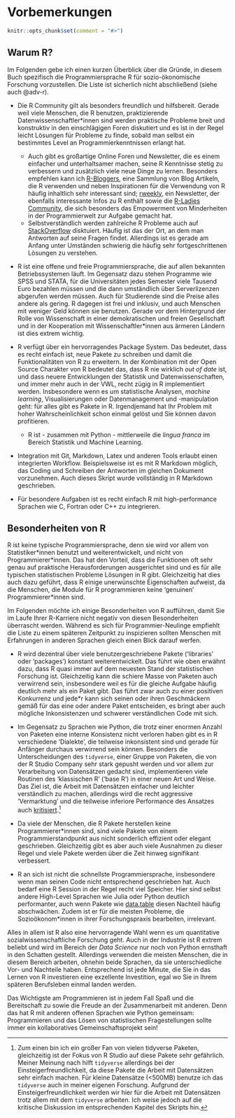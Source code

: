 # Vorbemerkungen {#precons}

```{r include=FALSE}
knitr::opts_chunk$set(comment = "#>")
```

## Warum R?

Im Folgenden gebe ich einen kurzen Überblick über die Gründe, in diesem Buch spezifisch die Programmiersprache R für sozio-ökonomische Forschung vorzustellen. Die Liste ist sicherlich nicht 
abschließend (siehe auch @adv-r).

* Die R Community gilt als besonders freundlich und hilfsbereit. Gerade weil
viele Menschen, die R benutzen, praktizierende Datenwissenschaftler*innen sind
werden praktische Probleme breit und konstruktiv in den einschlägigen Foren 
diskutiert und es ist in der Regel leicht Lösungen für Probleme zu finde, sobald 
man selbst ein bestimmtes Level an Programmierkenntnissen erlangt hat.
    * Auch gibt es großartige Online Foren und Newsletter, die es einem einfacher
    und unterhaltsamer machen, seine R Kenntnisse stetig zu verbessern und 
    zusätzlich viele neue Dinge zu lernen. Besonders empfehlen kann ich
    [R-Bloggers](https://www.r-bloggers.com/), eine Sammlung von Blog Artikeln, 
    die R verwenden und neben Inspirationen für die Verwendung von R häufig 
    inhaltlich sehr interessant sind; [rweekly](https://rweekly.org/), ein
    Newsletter, der ebenfalls interessante Infos zu R enthält sowie die
    [R-Ladies Community](https://rladies.org/), die sich besonders das 
    Empowerment von Minderheiten in der Programmierwelt zur Aufgabe gemacht hat.
    * Selbstverständlich werden zahlreiche R Probleme auch auf 
    [StackOverflow](https://stackoverflow.com/tags/r/info) disktuiert. 
    Häufig ist das der Ort, an dem man Antworten auf seine Fragen findet.
    Allerdings ist es gerade am Anfang unter Umständen schwierig die häufig sehr 
    fortgeschrittenen Lösungen zu verstehen.

* R ist eine offene und freie Programmiersprache, die auf allen bekannten 
  Betriebssystemen läuft.
  Im Gegensatz dazu stehen Programme wie SPSS und STATA, für die Universitäten jedes 
  Semester viele Tausend Euro bezahlen müssen und die dann umständlich über 
  Serverlizenzen abgerufen werden müssen.
  Auch für Studierende sind die Preise alles andere als gering. 
  R dagegen ist frei und inklusiv, und auch Menschen mit weniger Geld können 
  sie benutzen. 
  Gerade vor dem Hintergrund der Rolle von Wissenschaft in einer demokratischen
  und freien Gesellschaft und in der Kooperation mit Wissenschaftler*innen aus 
  ärmeren Ländern ist dies extrem wichtig.

* R verfügt über ein hervorragendes Package System. Das bedeutet, dass es recht
einfach ist, neue Pakete zu schreiben und damit die Funktionalitäten von R zu 
erweitern. In der Kombination mit der Open Source Charakter von R bedeutet das,
dass R nie wirklich *out of date* ist, und dass neuere Entwicklungen der 
Statistik und Datenwissenschaften, und immer mehr auch in der VWL, recht zügig
in R implementiert werden. Insbesondere wenn es um statistische Analysen,
*machine learning*, Visualisierungen oder Datenmanagement und -manipulation geht:
für alles gibt es Pakete in R. Irgendjemand hat Ihr Problem mit hoher 
Wahrscheinlichkeit schon einmal gelöst und Sie können davon profitieren.
    * R ist - zusammen mit Python - mittlerweile die *lingua franca* im 
    Bereich Statistik und Machine Learning.

* Integration mit Git, Markdown, Latex und anderen Tools erlaubt einen integrierten 
Workflow. Beispielsweise ist es mit R Markdown möglich, das Coding und Schreiben der Antworten im gleichen Dokument 
vorzunehmen. 
Auch dieses Skript wurde vollständig in R Markdown geschrieben.

<!-- * R erlaubt sowohl objektorientierte als auch funktionale Programmierung. Hier das würde ich noch weiter Erklären. -->

* Für besondere Aufgaben ist es recht einfach R mit high-performance Sprachen
wie C, Fortran oder C++ zu integrieren.


## Besonderheiten von R

R ist keine typische Programmiersprache, denn sie wird vor allem von
Statistiker\*innen benutzt und weiterentwickelt, und nicht von 
Programmierer\*innen.
Das hat den Vorteil, dass die Funktionen oft sehr genau auf praktische 
Herausforderungen ausgerichtet sind und es für alle typischen statistischen
Probleme Lösungen in R gibt.
Gleichzeitig hat dies auch dazu geführt, dass R einige unerwünschte 
Eigenschaften aufweist, da die Menschen, die Module für R programmieren keine
'genuinen' Programmierer*innen sind.

Im Folgenden möchte ich einige Besonderheiten von R aufführen, damit Sie im 
Laufe Ihrer R-Karriere nicht negativ von diesen Besonderheiten überrascht 
werden.
Während es sich für Programmier-Neulinge empfiehlt die Liste zu einem späteren
Zeitpunkt zu inspizieren sollten Menschen mit Erfahrungen in anderen Sprachen
gleich einen Blick darauf werfen.

* R wird dezentral über viele benutzergeschriebene Pakete ('libraries' oder
'packages') konstant weiterentwickelt. Das führt wie oben erwähnt dazu, dass
R quasi immer auf dem neuesten Stand der statistischen Forschung ist.
Gleichzeitig kann die schiere Masse von Paketen auch verwirrend sein, 
insbesondere weil es für die gleiche Aufgabe häufig deutlich mehr als ein Paket 
gibt. Das führt zwar auch zu einer positiven Konkurrenz und jede*r kann sich seinen oder
ihren Geschmäckern gemäß für das eine oder andere Paket entscheiden, es bringt
aber auch mögliche Inkonsistenzen und schwerer verständlichen Code mit sich.

* Im Gegensatz zu Sprachen wie Python, die trotz einer enormen Anzahl von Paketen
eine interne Konsistenz nicht verloren haben gibt es in R verschiedene 'Dialekte',
die teilweise inkonsistent sind und gerade für Anfänger durchaus verwirrend sein
können. Besonders die Unterscheidungen des `tidyverse`, einer Gruppe von Paketen,
die von der R Studio Company sehr stark gepusht werden und vor allem zur Verarbeitung
von Datensätzen gedacht sind, implementieren viele Routinen des 'klassischen R'
('base R') in einer neuen Art und Weise. Das Ziel ist, die Arbeit mit Datensätzen
einfacher und leichter verständlich zu machen, allerdings wird die recht aggressive
'Vermarktung' und die teilweise inferiore Performance des Ansatzes auch 
[kritisiert](https://github.com/matloff/TidyverseSkeptic).^[
Zum einen bin ich ein großer Fan von vielen tidyverse
Paketen, gleichzeitig ist der Fokus von R Studio auf diese Pakete sehr gefährlich.
Meiner Meinung nach hilft `tidyverse` allerdings bei der Einsteigerfreundlichkeit, da diese Pakete die Arbeit mit Datensätzen sehr 
einfach machen. Für kleine Datensätze (<500MB) benutze ich das `tidyverse` auch in
meiner eigenen Forschung. 
Aufgrund der Einsteigerfreundlichkeit werden wir hier für die Arbeit mit Datensätzen
trotz allem mit dem `tidyverse` arbeiten. Ich weise jedoch auf die kritische
Diskussion im entsprechenden Kapitel des Skripts hin.]

* Da viele der Menschen, die R Pakete herstellen keine Programmierer*innen sind, sind
viele Pakete von einem Programmierstandpunkt aus nicht sonderlich effizient oder
elegant geschrieben. Gleichzeitig gibt es aber auch viele Ausnahmen zu dieser Regel 
und viele Pakete werden über die Zeit hinweg signifikant verbessert.

* R an sich ist nicht die schnellste Programmiersprache, insbesondere wenn man 
seinen Code nicht entsprechend geschrieben hat. Auch bedarf eine R Session in
der Regel recht viel Speicher. Hier sind selbst andere High-Level Sprachen wie
Julia oder Python deutlich performanter, auch wenn Pakete wie 
[data.table](https://rdatatable.gitlab.io/data.table/) diesen Nachteil häufig 
abschwächen. Zudem ist er für die meisten Probleme, die Sozioökonom*innen in
ihrer Forschungspraxis bearbeiten, irrelevant.

Alles in allem ist R also eine hervorragende Wahl wenn es um quantitative
sozialwissenschaftliche Forschung geht. Auch in der Industrie ist R extrem 
beliebt und wird im Bereich der *Data Science* nur noch von Python ernsthaft
in den Schatten gestellt. 
Allerdings verwenden die meisten Menschen, die in diesem Bereich arbeiten,
ohnehin beide Sprachen, da sie unterschiedliche Vor- und Nachteile haben.
Entsprechend ist jede Minute, die Sie in das Lernen von R investieren eine 
exzellente Investition, egal wo Sie in Ihrem späteren Berufsleben einmal landen 
werden.

Das Wichtigste am Programmieren ist in jedem Fall Spaß und die Bereitschaft zu 
sowie die Freude an der Zusammenarbeit mit anderen. Denn das hat R mit anderen 
offenen Sprachen wie Python gemeinsam: Programmieren und das Lösen von 
statistischen Fragestellungen sollte immer ein kollaboratives Gemeinschaftsprojekt 
sein!
